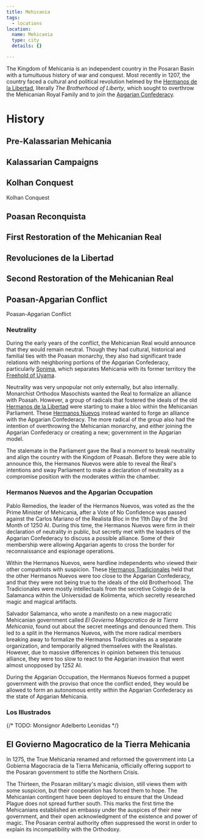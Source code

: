 ```yaml
---
title: Mehicania
tags:
  - locations
location:
  name: Mehicania
  type: city
  details: {}

---
```


The Kingdom of Mehicania is an independent country in the Posaran Basin with a
tumultuous history of war and conquest. Most recently in 1207, the country faced
a cultural and political revolution helmed by the
[Hermanos de la Libertad](/organizations/hermanos-de-la-libertad/),
literally *The Brotherhood of Liberty*, which sought to overthrow the Mehicanian
Royal Family and to join the [Apgarian Confederacy](/locations/apgar).

# History

## Pre-Kalassarian Mehicania

## Kalassarian Campaigns

## Kolhan Conquest

<SeeAlso href="/events/kolhan-conquest">Kolhan Conquest</SeeAlso>

## Poasan Reconquista

<Stub />

## First Restoration of the Mehicanian Real

## Revoluciones de la Libertad

## Second Restoration of the Mehicanian Real

## Poasan-Apgarian Conflict

<SeeAlso href="/events/poasan-apgarian-conflict">Poasan-Apgarian Conflict</SeeAlso>

### Neutrality

During the early years of the conflict, the Mehicanian Real would announce that
they would remain neutral. Though they had cultural, historical and familial
ties with the Poasan monarchy, they also had significant trade relations with
neighboring portions of the Apgarian Confederacy, particularly
[Sonima](/locations/sonima), which separates Mehicania with its former territory
the [Freehold of Uyama](/locations/uyama).

Neutrality was very unpopular not only externally, but also internally.
Monarchist Orthodox Masochists wanted the Real to formalize an alliance with
Poasah. However, a group of radicals that fostered the ideals of the old
[Hermanos de la Libertad](/organizations/hermanos-de-la-libertad) were starting
to make a bloc within the Mehicanian Parliament. These
[Hermanos Nuevos](/organizations/hermanos-de-la-libertad#hermanos-nuevos)
instead wanted to forge an alliance with the Apgarian Confederacy. The more
radical of the group also had the intention of overthrowing the Mehicanian
monarchy, and either joining the Apgarian Confederacy or creating a new;
government in the Apgarian model.

The stalemate in the Parliament gave the Real a moment to break neutrality and
align the country with the Kingdom of Poasah. Before they were able to announce
this, the Hermanos Nuevos were able to reveal the Real's intentions and sway
Parliament to make a declaration of neutrality as a compromise position with the
moderates within the chamber.

### Hermanos Nuevos and the Apgarian Occupation

Pablo Remedios, the leader of the Hermanos Nuevos, was voted as the the Prime
Minister of Mehicania, after a Vote of No Confidence was passed against the
Carlos Mariano of the Realista Bloc in the 11th Day of the 3rd Month of 1250 AI.
During this time, the Hermanos Nuevos were firm in their declaration of
neutrality in public, but secretly met with the leaders of the Apgarian
Confederacy to discuss a possible alliance. Some of their membership were
allowing Apgarian agents to cross the border for reconnaissance and espionage
operations.

Within the Hermanos Nuevos, were hardline independents who viewed their other
compatriots with suspicion. These
[Hermanos Tradicionales](/organizations/hermanos-de-la-libertad#hermanos-tradicionales)
held that the other Hermanos Nuevos were too close to the Apgarian Confederacy,
and that they were not being true to the ideals of the old Brotherhood. The
Tradicionales were mostly intellectuals from the secretive Colegio de la Salamanca
within the Universidad de Kolimenta, which secretly researched magic and
magical artifacts.

Salvador Salamanca, who wrote a manifesto on a new magocratic Mehicanian
government called *El Govierno Magocratico de la Tierra Mehicania*, found out
about the secret meetings and denounced them. This led to a split in the
Hermanos Nuevos, with the more radical members breaking away to formalize the
Hermanos Tradicionales as a separate organization, and temporarily aligned
themselves with the Realistas. However, due to massive differences in opinion
between this tenuous alliance, they were too slow to react to the Apgarian
invasion that went almost unopposed by 1252 AI.

During the Apgarian Occupation, the Hermanos Nuevos formed a puppet government
with the proviso that once the conflict ended, they would be allowed to form
an autonomous entity within the Apgarian Confederacy as the state of Apgarian
Mehicania.

### Los Illustrados

{/* TODO: Monsignor Adelberto Leonidas */}

## El Govierno Magocratico de la Tierra Mehicania

In 1275, the True Mehicania renamed and reformed the government into La Gobierna
Magocracia de la Tierra Mehicania, officially offering support to the Posaran
government to stifle the Northern Crisis.

The Thirteen, the Posaran military's magic division, still views them with some
suspicion, but their cooperation has forced them to hope. The Mehicanian contingent
have been deployed to ensure that the Undead Plague does not spread further south.
This marks the first time the Mehicanians established an embassy under the auspices
of their new government, and their open acknowledgment of the existence and power
of magic. The Posaran central authority often suppressed the worst in order to
explain its incompatibility with the Orthodoxy.
